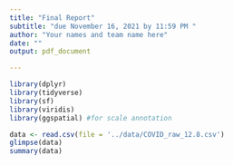 ```yaml
---
title: "Final Report"
subtitle: "due November 16, 2021 by 11:59 PM "
author: "Your names and team name here"
date: ""
output: pdf_document

---
```


```r
library(dplyr)
library(tidyverse)
library(sf)
library(viridis)
library(ggspatial) #for scale annotation
```


```r
data <- read.csv(file = '../data/COVID_raw_12.8.csv')
glimpse(data)
summary(data)

```